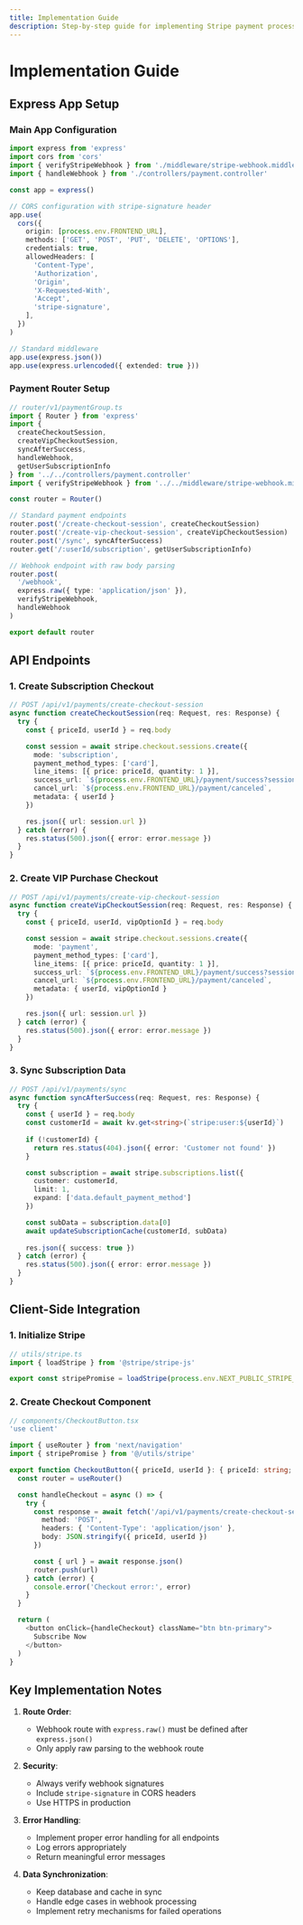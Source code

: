 ```yaml
---
title: Implementation Guide
description: Step-by-step guide for implementing Stripe payment processing
---
```


# Implementation Guide

## Express App Setup

### Main App Configuration

```typescript
import express from 'express'
import cors from 'cors'
import { verifyStripeWebhook } from './middleware/stripe-webhook.middleware'
import { handleWebhook } from './controllers/payment.controller'

const app = express()

// CORS configuration with stripe-signature header
app.use(
  cors({
    origin: [process.env.FRONTEND_URL],
    methods: ['GET', 'POST', 'PUT', 'DELETE', 'OPTIONS'],
    credentials: true,
    allowedHeaders: [
      'Content-Type',
      'Authorization',
      'Origin',
      'X-Requested-With',
      'Accept',
      'stripe-signature',
    ],
  })
)

// Standard middleware
app.use(express.json())
app.use(express.urlencoded({ extended: true }))
```

### Payment Router Setup

```typescript
// router/v1/paymentGroup.ts
import { Router } from 'express'
import {
  createCheckoutSession,
  createVipCheckoutSession,
  syncAfterSuccess,
  handleWebhook,
  getUserSubscriptionInfo
} from '../../controllers/payment.controller'
import { verifyStripeWebhook } from '../../middleware/stripe-webhook.middleware'

const router = Router()

// Standard payment endpoints
router.post('/create-checkout-session', createCheckoutSession)
router.post('/create-vip-checkout-session', createVipCheckoutSession)
router.post('/sync', syncAfterSuccess)
router.get('/:userId/subscription', getUserSubscriptionInfo)

// Webhook endpoint with raw body parsing
router.post(
  '/webhook',
  express.raw({ type: 'application/json' }),
  verifyStripeWebhook,
  handleWebhook
)

export default router
```

## API Endpoints

### 1. Create Subscription Checkout

```typescript
// POST /api/v1/payments/create-checkout-session
async function createCheckoutSession(req: Request, res: Response) {
  try {
    const { priceId, userId } = req.body

    const session = await stripe.checkout.sessions.create({
      mode: 'subscription',
      payment_method_types: ['card'],
      line_items: [{ price: priceId, quantity: 1 }],
      success_url: `${process.env.FRONTEND_URL}/payment/success?session_id={CHECKOUT_SESSION_ID}`,
      cancel_url: `${process.env.FRONTEND_URL}/payment/canceled`,
      metadata: { userId }
    })

    res.json({ url: session.url })
  } catch (error) {
    res.status(500).json({ error: error.message })
  }
}
```

### 2. Create VIP Purchase Checkout

```typescript
// POST /api/v1/payments/create-vip-checkout-session
async function createVipCheckoutSession(req: Request, res: Response) {
  try {
    const { priceId, userId, vipOptionId } = req.body

    const session = await stripe.checkout.sessions.create({
      mode: 'payment',
      payment_method_types: ['card'],
      line_items: [{ price: priceId, quantity: 1 }],
      success_url: `${process.env.FRONTEND_URL}/payment/success?session_id={CHECKOUT_SESSION_ID}`,
      cancel_url: `${process.env.FRONTEND_URL}/payment/canceled`,
      metadata: { userId, vipOptionId }
    })

    res.json({ url: session.url })
  } catch (error) {
    res.status(500).json({ error: error.message })
  }
}
```

### 3. Sync Subscription Data

```typescript
// POST /api/v1/payments/sync
async function syncAfterSuccess(req: Request, res: Response) {
  try {
    const { userId } = req.body
    const customerId = await kv.get<string>(`stripe:user:${userId}`)
    
    if (!customerId) {
      return res.status(404).json({ error: 'Customer not found' })
    }

    const subscription = await stripe.subscriptions.list({
      customer: customerId,
      limit: 1,
      expand: ['data.default_payment_method']
    })

    const subData = subscription.data[0]
    await updateSubscriptionCache(customerId, subData)
    
    res.json({ success: true })
  } catch (error) {
    res.status(500).json({ error: error.message })
  }
}
```

## Client-Side Integration

### 1. Initialize Stripe

```typescript
// utils/stripe.ts
import { loadStripe } from '@stripe/stripe-js'

export const stripePromise = loadStripe(process.env.NEXT_PUBLIC_STRIPE_PUBLISHABLE_KEY!)
```

### 2. Create Checkout Component

```typescript
// components/CheckoutButton.tsx
'use client'

import { useRouter } from 'next/navigation'
import { stripePromise } from '@/utils/stripe'

export function CheckoutButton({ priceId, userId }: { priceId: string; userId: string }) {
  const router = useRouter()

  const handleCheckout = async () => {
    try {
      const response = await fetch('/api/v1/payments/create-checkout-session', {
        method: 'POST',
        headers: { 'Content-Type': 'application/json' },
        body: JSON.stringify({ priceId, userId })
      })

      const { url } = await response.json()
      router.push(url)
    } catch (error) {
      console.error('Checkout error:', error)
    }
  }

  return (
    <button onClick={handleCheckout} className="btn btn-primary">
      Subscribe Now
    </button>
  )
}
```

## Key Implementation Notes

1. **Route Order**:
   - Webhook route with `express.raw()` must be defined after `express.json()`
   - Only apply raw parsing to the webhook route

2. **Security**:
   - Always verify webhook signatures
   - Include `stripe-signature` in CORS headers
   - Use HTTPS in production

3. **Error Handling**:
   - Implement proper error handling for all endpoints
   - Log errors appropriately
   - Return meaningful error messages

4. **Data Synchronization**:
   - Keep database and cache in sync
   - Handle edge cases in webhook processing
   - Implement retry mechanisms for failed operations